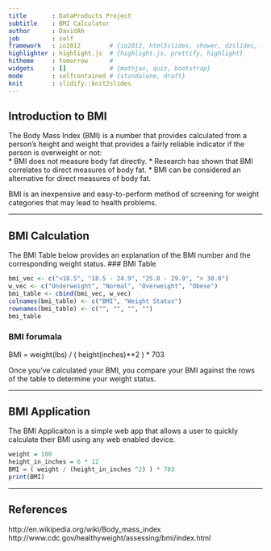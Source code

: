 ```yaml
---
title       : DataProducts Project
subtitle    : BMI Calculator
author      : DavidAh
job         : self
framework   : io2012        # {io2012, html5slides, shower, dzslides, ...}
highlighter : highlight.js  # {highlight.js, prettify, highlight}
hitheme     : tomorrow      # 
widgets     : []            # {mathjax, quiz, bootstrap}
mode        : selfcontained # {standalone, draft}
knit        : slidify::knit2slides
---
```


## Introduction to BMI
The Body Mass Index (BMI) is a number that provides calculated from a person's height and weight that provides a fairly reliable indicator if the person is overweight or not:  
   * BMI does not measure body fat directly.
   * Research has shown that BMI correlates to direct measures of body fat.
   * BMI can be considered an alternative for direct measures of body fat. 

BMI is an inexpensive and easy-to-perform method of screening for weight categories that may lead to health problems.

---

## BMI Calculation
The BMI Table below provides an explanation of the BMI number and the corresponding weight status.
### BMI Table
```r
bmi_vec <- c("<18.5", "18.5 - 24.9", "25.0 - 29.9", "> 30.0")
w_vec <- c("Underweight", "Normal", "Overweight", "Obese")
bmi_table <- cbind(bmi_vec, w_vec)
colnames(bmi_table) <- c("BMI", "Weight Status")
rownames(bmi_table) <- c("", "", "", "")
bmi_table
```
### BMI forumala

   BMI = weight(lbs)  /  ( height(inches)**2 ) * 703

Once you've calculated your BMI, you compare your BMI against the rows of the table to determine your weight status.

---

## BMI Application
The BMI Applicaiton is a simple web app that allows a user to quickly calculate their BMI using any web enabled device. 
```r
weight = 180
height_in_inches = 6 * 12
BMI = ( weight / (height_in_inches ^2) ) * 703
print(BMI)
```

---

## References
http://en.wikipedia.org/wiki/Body_mass_index
http://www.cdc.gov/healthyweight/assessing/bmi/index.html





